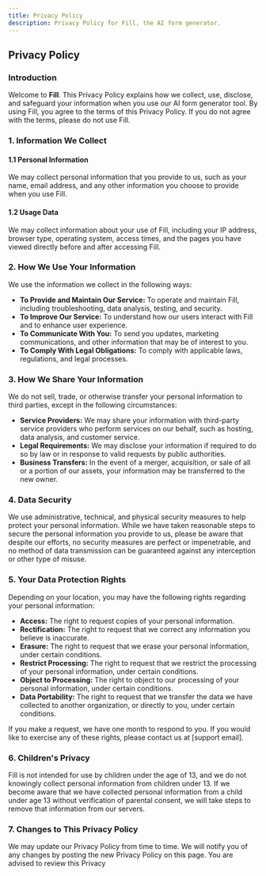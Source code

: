 ```yaml
---
title: Privacy Policy
description: Privacy Policy for Fill, the AI form generator.
---
```


## Privacy Policy

### Introduction

Welcome to **Fill**. This Privacy Policy explains how we collect, use, disclose, and safeguard your information when you use our AI form generator tool. By using Fill, you agree to the terms of this Privacy Policy. If you do not agree with the terms, please do not use Fill.

### 1. Information We Collect

#### 1.1 Personal Information
We may collect personal information that you provide to us, such as your name, email address, and any other information you choose to provide when you use Fill.

#### 1.2 Usage Data
We may collect information about your use of Fill, including your IP address, browser type, operating system, access times, and the pages you have viewed directly before and after accessing Fill.

### 2. How We Use Your Information

We use the information we collect in the following ways:

- **To Provide and Maintain Our Service:** To operate and maintain Fill, including troubleshooting, data analysis, testing, and security.
- **To Improve Our Service:** To understand how our users interact with Fill and to enhance user experience.
- **To Communicate With You:** To send you updates, marketing communications, and other information that may be of interest to you.
- **To Comply With Legal Obligations:** To comply with applicable laws, regulations, and legal processes.

### 3. How We Share Your Information

We do not sell, trade, or otherwise transfer your personal information to third parties, except in the following circumstances:

- **Service Providers:** We may share your information with third-party service providers who perform services on our behalf, such as hosting, data analysis, and customer service.
- **Legal Requirements:** We may disclose your information if required to do so by law or in response to valid requests by public authorities.
- **Business Transfers:** In the event of a merger, acquisition, or sale of all or a portion of our assets, your information may be transferred to the new owner.

### 4. Data Security

We use administrative, technical, and physical security measures to help protect your personal information. While we have taken reasonable steps to secure the personal information you provide to us, please be aware that despite our efforts, no security measures are perfect or impenetrable, and no method of data transmission can be guaranteed against any interception or other type of misuse.

### 5. Your Data Protection Rights

Depending on your location, you may have the following rights regarding your personal information:

- **Access:** The right to request copies of your personal information.
- **Rectification:** The right to request that we correct any information you believe is inaccurate.
- **Erasure:** The right to request that we erase your personal information, under certain conditions.
- **Restrict Processing:** The right to request that we restrict the processing of your personal information, under certain conditions.
- **Object to Processing:** The right to object to our processing of your personal information, under certain conditions.
- **Data Portability:** The right to request that we transfer the data we have collected to another organization, or directly to you, under certain conditions.

If you make a request, we have one month to respond to you. If you would like to exercise any of these rights, please contact us at [support email].

### 6. Children's Privacy

Fill is not intended for use by children under the age of 13, and we do not knowingly collect personal information from children under 13. If we become aware that we have collected personal information from a child under age 13 without verification of parental consent, we will take steps to remove that information from our servers.

### 7. Changes to This Privacy Policy

We may update our Privacy Policy from time to time. We will notify you of any changes by posting the new Privacy Policy on this page. You are advised to review this Privacy
